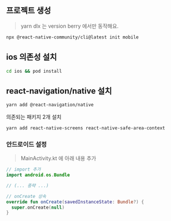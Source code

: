 
## 프로젝트 생성

> yarn dlx 는 version berry 에서만 동작해요.

```bash
npx @react-native-community/cli@latest init mobile
```

## ios 의존성 설치

```bash
cd ios && pod install
```

## react-navigation/native 설치

```bash
yarn add @react-navigation/native
```

의존되는 패키지 2개 설치

```bash
yarn add react-native-screens react-native-safe-area-context
```

### 안드로이드 설정

> MainActivity.kt 에 아래 내용 추가
```kotlin
// import 추가
import android.os.Bundle

// (... 중략 ...)

// onCreate 상속
override fun onCreate(savedInstanceState: Bundle?) {
  super.onCreate(null)
}
```